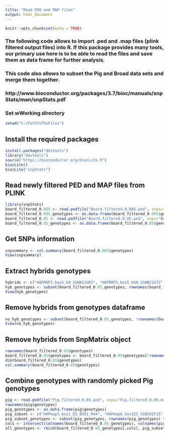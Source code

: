 ```yaml
---
title: "Read PED and MAP files"
output: html_document
---
```


```r
knitr::opts_chunk$set(echo = TRUE)
```

### The following code allows to import .ped and .map files (plink filtered output files) into R. If this package provides many tools, our primary use here is to be able to read the files and save them as data frame for further analysis. 
### This code also allows to subset the Pig and Broad data sets and merge them together.

### http://www.bioconductor.org/packages/3.7/bioc/manuals/snpStats/man/snpStats.pdf

### Set wWorking directory

```r
setwd("C:/PathToTheFiles")
```

## Install the required packages 

```r
install.packages("devtools")
library("devtools")
source("https://bioconductor.org/biocLite.R")
biocLite()
biocLite("snpStats")
```

## Read newly filtered PED and MAP files from PLINK

```r
library(snpStats)
board_filtered_0.005 <- read.pedfile("Board.filtered.0.005.ped", snps="Board.filtered.0.005.map")
board_filtered_0.005_genotypes <- as.data.frame(board_filtered_0.005$genotypes) # Save genotypes as a Data Frame
board_filtered_0.05 <- read.pedfile("Board.filtered.0.05.ped", snps="Board.filtered.0.05.map")
board_filtered_0.05_genotypes <- as.data.frame(board_filtered_0.05$genotypes) # Save genotypes as a Data Frame
```

## Get SNPs information

```r
snpsummary <- col.summary(board_filtered_0.005$genotypes)
View(snpsummary)
```

## Extract hybrids genotypes

```r
hybrids <- c("HAPMAP2_box5_G9_SSWB21U63", "HAPMAP2_box5_H10_SSWB21U72",	"HAPmap5_box5_F7_SSWB22F06",	"HAPmap5_box5_B8_SSWB22F07", "HAPmap5_box5_B9_SSWB22F08",	"HAPmap5_box5_H8_SSWB22M07",	"HAPmap5_box5_F9_SSWB41F02", "HAPmap5_box5_D9_SSWB41M05", "HAPmap5_box5_D8_SSWB41U31")
hyb_genotypes <- subset(board_filtered_0.05_genotypes, rownames(board_filtered_0.05_genotypes) %in% hybrids)
View(hyb_genotypes)
```

## Remove hybrids from genotypes dataframe

```r
no_hyb_genotypes <- subset(board_filtered_0.05_genotypes, !rownames(board_filtered_0.05_genotypes) %in% hybrids)
View(no_hyb_genotypes)
```


## Remove hybrids from SnpMatrix object

```r
rownames(board_filtered_0.05$genotypes)
board_filtered_0.05$genotypes <- board_filtered_0.05$genotypes[!rownames(board_filtered_0.05_genotypes) %in% hybrids]
dim(board_filtered_0.05$genotypes)
col.summary(board_filtered_0.05$genotypes)
```

## Combine genotypes with randomly picked Pig genotypes

```r
pig <- read.pedfile("Pig.filtered.0.05.ped", snps="Pig.filtered.0.05.map")
rownames(pig$genotypes)
pig_genotypes <- as.data.frame(pig$genotypes)
pig_subset <- c("HAPmap3_box1_E5_BS01_M44", "HAPmap6_box1E5_SSBS01F15",	"WG0093134-DNAH12_SSDU20M09",	"HAPMAP2_box6_H3_SSDU20M11", "WG0093136-DNAA01_SSDU23M01",	"HAPmap3_box3_G5_LW31_B3151",	"HAPMAP2_box3_B11_GBSSSTA01F04", "WG0093133-DNAD12_SSPI22M02", "HAPMAP2_box5_D5_GBSSSTA01M34") # The study doesn't tell which pigs were selected, we picked 1 for each breed.
pig_subset_genotypes <- subset(pig_genotypes, rownames(pig_genotypes) %in% pig_subset)
cols <- intersect(colnames(board_filtered_0.05_genotypes), colnames(pig_subset_genotypes))
all_genotypes <- rbind(board_filtered_0.05_genotypes[,cols], pig_subset_genotypes[,cols])
```

